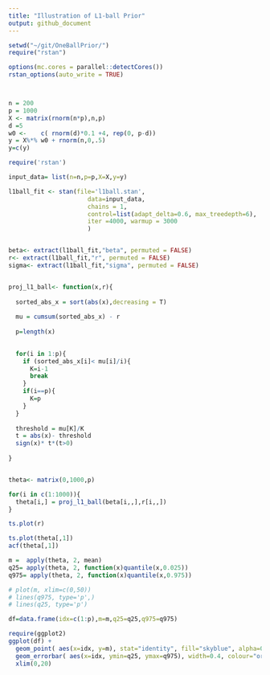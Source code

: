 ```yaml
---
title: "Illustration of L1-ball Prior"
output: github_document
---
```


```r
setwd("~/git/OneBallPrior/")
require("rstan")

options(mc.cores = parallel::detectCores())
rstan_options(auto_write = TRUE)



n = 200
p = 1000
X <- matrix(rnorm(n*p),n,p)
d =5
w0 <-    c( rnorm(d)*0.1 +4, rep(0, p-d))
y = X%*% w0 + rnorm(n,0,.5)
y=c(y)

require('rstan')

input_data= list(n=n,p=p,X=X,y=y)

l1ball_fit <- stan(file='l1ball.stan',
                      data=input_data,
                      chains = 1,
                      control=list(adapt_delta=0.6, max_treedepth=6),
                      iter =4000, warmup = 3000
                      )


beta<- extract(l1ball_fit,"beta", permuted = FALSE)
r<- extract(l1ball_fit,"r", permuted = FALSE)
sigma<- extract(l1ball_fit,"sigma", permuted = FALSE)


proj_l1_ball<- function(x,r){
  
  sorted_abs_x = sort(abs(x),decreasing = T)
  
  mu = cumsum(sorted_abs_x) - r
  
  p=length(x)
  

  for(i in 1:p){
    if (sorted_abs_x[i]< mu[i]/i){
      K=i-1
      break
    }
    if(i==p){
      K=p
    }
  }
  
  threshold = mu[K]/K
  t = abs(x)- threshold
  sign(x)* t*(t>0)
  
}


theta<- matrix(0,1000,p)

for(i in c(1:1000)){
  theta[i,] = proj_l1_ball(beta[i,,],r[i,,])
}

ts.plot(r)

ts.plot(theta[,1])
acf(theta[,1])

m =  apply(theta, 2, mean)
q25= apply(theta, 2, function(x)quantile(x,0.025))
q975= apply(theta, 2, function(x)quantile(x,0.975))

# plot(m, xlim=c(0,50))
# lines(q975, type='p',)
# lines(q25, type='p')

df=data.frame(idx=c(1:p),m=m,q25=q25,q975=q975)

require(ggplot2)
ggplot(df) +
  geom_point( aes(x=idx, y=m), stat="identity", fill="skyblue", alpha=0.7) +
  geom_errorbar( aes(x=idx, ymin=q25, ymax=q975), width=0.4, colour="orange", alpha=0.9, size=1.3)+
  xlim(0,20)

```
